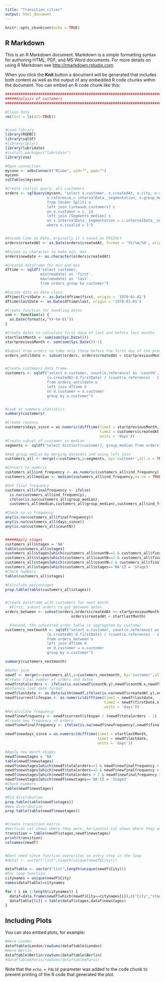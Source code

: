 ---
title: "Transition_cities"
output: html_document
---

```{r setup, include=FALSE}

knitr::opts_chunk$set(echo = TRUE)
```

## R Markdown

This is an R Markdown document. Markdown is a simple formatting syntax for authoring HTML, PDF, and MS Word documents. For more details on using R Markdown see <http://rmarkdown.rstudio.com>.

When you click the **Knit** button a document will be generated that includes both content as well as the output of any embedded R code chunks within the document. You can embed an R code chunk like this:

```{r, echo=FALSE, results='hide',message=FALSE,warning=FALSE}
###############################################################################
#####Analysis of customers
###############################################################################

#Clean data
rm(list = ls(all=TRUE))


#Load library
library(RODBC)
library(sqldf)
#library(dplyr)
library(lubridate)
#install.packages("lubridate")
library(zoo)

#Open connection
myconn <- odbcConnect("RCube", uid="", pwd="")
myconn
sqlTables(myconn)

#Create initial query, all customers
orders <- sqlQuery(myconn, "select o.customer, o.createdAt, o.city, o.voucherCode,
                   o.reference,c.internalData__segmentation, s.group_median
                   from [Order Split] o
                   left join [intwash_customers] c
                   on o.customer = c._id
                   left join [Segments_median] s
                   on s.internalData__segmentation = c.internalData__segmentation
                   where o.isvalid = 1")


#Encode time as Date, orginally it s saved as POSIXct
orders$createdAt <- as.Date(orders$createdAt, format = '%Y/%m/%d', origin = '1970-01-01')

#Encode as character to make min, max
orders$newdate <- as.character(orders$createdAt)

#Created dataframe for min and max
dftime <- sqldf("select customer,
                min(newdate) as 'first',
                max(newdate) as 'last' 
                from orders group by customer")

#Encode data as date class
dftime$firstDate <- as.Date(dftime$first, origin = '1970-01-01')
dftime$lastDate <- as.Date(dftime$last, origin = '1970-01-01')

#Create function for handling dates
som <- function(x) {
  as.Date(format(x,"%Y-%m-01"))
}

#Create dates to calculate first date of last and before last months
startlastMonth <- som(som(Sys.Date()))
startpreviousMonth <- som(som(Sys.Date())-1)

#Subset from orders to take only those before the first day of the previous month
orders_untildate <- subset(orders, orders$createdAt < startpreviousMonth)


#Create customers data frame
customers <- sqldf("select o.customer, count(o.reference) as 'countN', d.firstDate, o.createdAt,
                   (o.createdAt-d.firstDate) / (count(o.reference) - 1 ) as 'ind_frequency', o.city
                   from orders_untildate o
                   left join dftime d
                   on d.customer = o.customer
                   group by o.customer")


#Look at summary statistics
summary(customers)

#Create recency
customers$days_since = as.numeric(difftime(time1 = startpreviousMonth,
                                           time2 = customers$createdAt,
                                           units = 'days'))
#Create subset of customer vs median
segments <- sqldf("select distinct(customer), group_median from orders")

#Add group median by merging datasets and using left join
customers_all <- merge(x=customers,y=segments, by='customer',all.x = TRUE)

#Convert to numeric
customers_all$ind_frequency <- as.numeric(customers_all$ind_frequency)
customers_all$median <- median(customers_all$ind_frequency,na.rm = TRUE)

#Get final frequency
customers_all$finalfrequency <- ifelse(
  is.na(customers_all$ind_frequency),
  ifelse(is.na(customers_all$group_median),
  customers_all$median,customers_all$group_median),customers_all$ind_frequency)

#Check na in frequency
any(is.na(customers_all$finalfrequency))
any(is.na(customers_all$days_since))
any(is.na(customers_all$countN))


#####Apply stages
customers_all$stages = 'NA'
table(customers_all$stages)
customers_all$stages[which(customers_all$countN==1 & customers_all$finalfrequency > customers_all$days_since)] = 'Stage1A'
customers_all$stages[which(customers_all$countN==2 & customers_all$finalfrequency > customers_all$days_since)] = 'Stage1B'
customers_all$stages[which(customers_all$countN>2 & customers_all$finalfrequency > customers_all$days_since)] = 'Stage2'
customers_all$stages[which(customers_all$stages=='NA')] = 'Stage3'
#Check numbers
table(customers_all$stages)

#Calculate percentages
prop.table(table(customers_all$stages))


#Create dataframe with customers for next month
  #First, subset orders to get between dates
orders_between <- subset(orders,orders$createdAt >= startpreviousMonth &
                              orders$createdAt < startlastMonth)

  #Second, the subsetted order table is aggregated by customer
customers_nextmonth <- sqldf("select o.customer, count(o.reference) as 'countN', d.firstDate, o.createdAt,
                   (o.createdAt-d.firstDate) / (count(o.reference) - 1 ) as 'ind_frequency'
                   from orders_between o
                   left join dftime d
                   on d.customer = o.customer
                   group by o.customer")

summary(customers_nextmonth)

#Outer join
newdf <- merge(x=customers_all,y=customers_nextmonth, by='customer',all.x = TRUE)
#Create final number of orders and dates
newdf$totalorders <- ifelse(is.na(newdf$countN.y),newdf$countN.x,newdf$countN.x+newdf$countN.y)
#Enforece last date format
newdf$lastdate <- as.Date(with(newdf,ifelse(is.na(newdf$createdAt.y),newdf$createdAt.x,newdf$createdAt.y)),origin = '1970-01-01')
newdf$currentlifespan <- as.numeric(difftime(time1 = newdf$lastdate,
                                             time2 = newdf$firstDate.x,
                                             units = 'days')) 
#Recalculate frequency
newdf$newfrequency <- newdf$currentlifespan / (newdf$totalorders - 1)
#Create new frequency of orders
newdf$newfinalfrequency <- ifelse(is.na(newdf$newfrequency),newdf$finalfrequency,newdf$newfrequency)

newdf$newdays_since = as.numeric(difftime(time1 = startlastMonth,
                                          time2 = newdf$lastdate,
                                          units = 'days'))

#Apply new month stages
newdf$newstages = 'NA'
table(newdf$newstages)
newdf$newstages[which(newdf$totalorders==1 & newdf$newfinalfrequency > newdf$newdays_since)] = 'Stage1A'
newdf$newstages[which(newdf$totalorders==2 & newdf$newfinalfrequency > newdf$newdays_since)] = 'Stage1B'
newdf$newstages[which(newdf$totalorders > 2 & newdf$newfinalfrequency > newdf$newdays_since)] = 'Stage2'
newdf$newstages[which(newdf$newstages=='NA')] = 'Stage3'
#Check numbers
table(newdf$newstages)

#Old distribution
prop.table(table(newdf$stages))
#New distribution
prop.table(table(newdf$newstages))


#Create transition matrix
#Vertical col shows where they were, horizontal col shows where they went to 
transition = table(newdf$stages,newdf$newstages)
print(transition)
colnames(newdf)


#Dont need since function overwrites on every step in the loop
#dataf <- vector("list",length(unique(newdf$City))) 

dataftable <- vector("list",length(unique(newdf$City)))
#For loop function
citynames = unique(newdf$City)
names(dataftable)=citynames

for ( i in 1:length(citynames)) {
  dataf=data.frame(newdf[which(newdf$City==citynames[i]),c("City","stages","newstages")])
  dataftable[[i]] = table(dataf$stages,dataf$newstages)
}

```

## Including Plots

You can also embed plots, for example:

```{r}
#Here London
dataftable$London/rowSums(dataftable$London)
#Here Berlin
dataftable$Berlin/rowSums(dataftable$Berlin)
#dataftable$Paris/rowSums(dataftable$Paris)

```

Note that the `echo = FALSE` parameter was added to the code chunk to prevent printing of the R code that generated the plot.
